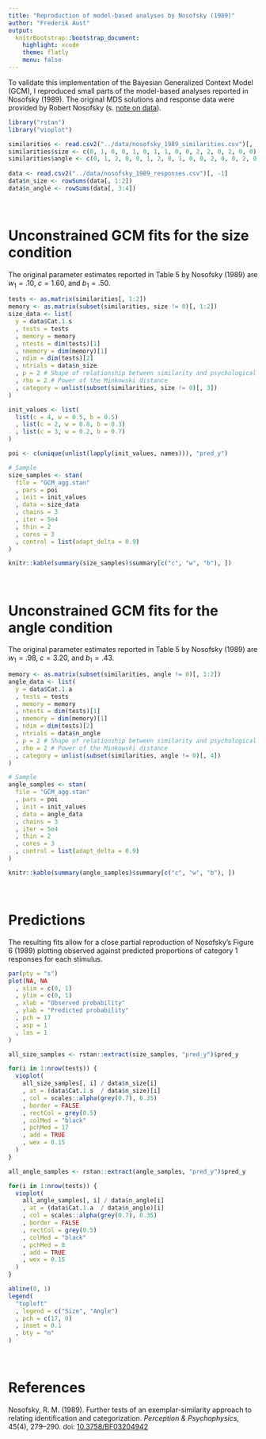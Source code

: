 ```yaml
---
title: "Reproduction of model-based analyses by Nosofsky (1989)"
author: "Frederik Aust"
output:
  knitrBootstrap::bootstrap_document:
    highlight: xcode
    theme: flatly
    menu: false
---
```


To validate this implementation of the Bayesian Generalized Context Model (GCM), I reproduced small parts of the model-based analyses reported in Nosofsky (1989). The original MDS solutions and response data were provided by Robert Nosofsky (s. [note on data](../data/README.html)).

```r
library("rstan")
library("vioplot")
```

```r
similarities <- read.csv2("../data/nosofsky_1989_similarities.csv")[, -1]
similarities$size <- c(0, 1, 0, 0, 1, 0, 1, 1, 0, 0, 2, 2, 0, 2, 0, 0)
similarities$angle <- c(0, 1, 2, 0, 0, 1, 2, 0, 1, 0, 0, 2, 0, 0, 2, 0)
  
data <- read.csv2("../data/nosofsky_1989_responses.csv")[, -1]
data$n_size <- rowSums(data[, 1:2])
data$n_angle <- rowSums(data[, 3:4])
```

<br />

# Unconstrained GCM fits for the size condition
The original parameter estimates reported in Table 5 by Nosofsky (1989) are $w_1 = .10$, $c = 1.60$, and $b_1 = .50$.

```r
tests <- as.matrix(similarities[, 1:2])
memory <- as.matrix(subset(similarities, size != 0)[, 1:2])
size_data <- list(
  y = data$Cat.1.s
  , tests = tests
  , memory = memory
  , ntests = dim(tests)[1]
  , nmemory = dim(memory)[1]
  , ndim = dim(tests)[2]
  , ntrials = data$n_size
  , p = 2 # Shape of relationship between similarity and psychological distance
  , rho = 2 # Power of the Minkowski distance
  , category = unlist(subset(similarities, size != 0)[, 3])
)

init_values <- list(
  list(c = 4, w = 0.5, b = 0.5)
  , list(c = 2, w = 0.8, b = 0.3)
  , list(c = 3, w = 0.2, b = 0.7)
)

poi <- c(unique(unlist(lapply(init_values, names))), "pred_y")

# Sample
size_samples <- stan(
  file = "GCM_agg.stan"
  , pars = poi
  , init = init_values
  , data = size_data
  , chains = 3
  , iter = 5e4
  , thin = 2
  , cores = 3
  , control = list(adapt_delta = 0.9)
)
```

```r
knitr::kable(summary(size_samples)$summary[c("c", "w", "b"), ])
```


<br />

# Unconstrained GCM fits for the angle condition
The original parameter estimates reported in Table 5 by Nosofsky (1989) are $w_1 = .98$, $c = 3.20$, and $b_1 = .43$.

```r
memory <- as.matrix(subset(similarities, angle != 0)[, 1:2])
angle_data <- list(
  y = data$Cat.1.a
  , tests = tests
  , memory = memory
  , ntests = dim(tests)[1]
  , nmemory = dim(memory)[1]
  , ndim = dim(tests)[2]
  , ntrials = data$n_angle
  , p = 2 # Shape of relationship between similarity and psychological distance
  , rho = 2 # Power of the Minkowski distance
  , category = unlist(subset(similarities, angle != 0)[, 4])
)

# Sample
angle_samples <- stan(
  file = "GCM_agg.stan"
  , pars = poi
  , init = init_values
  , data = angle_data
  , chains = 3
  , iter = 5e4
  , thin = 2
  , cores = 3
  , control = list(adapt_delta = 0.9)
)
```

```r
knitr::kable(summary(angle_samples)$summary[c("c", "w", "b"), ])
```

<br />

# Predictions
The resulting fits allow for a close partial reproduction of Nosofsky's Figure 6 (1989) plotting observed against predicted proportions of category 1 responses for each stimulus.

```r
par(pty = "s")
plot(NA, NA
  , xlim = c(0, 1)
  , ylim = c(0, 1)
  , xlab = "Observed probability"
  , ylab = "Predicted probability"
  , pch = 17
  , asp = 1
  , las = 1
)

all_size_samples <- rstan::extract(size_samples, "pred_y")$pred_y

for(i in 1:nrow(tests)) {
  vioplot(
    all_size_samples[, i] / data$n_size[i]
    , at = (data$Cat.1.s  / data$n_size)[i]
    , col = scales::alpha(grey(0.7), 0.35)
    , border = FALSE
    , rectCol = grey(0.5)
    , colMed = "black"
    , pchMed = 17
    , add = TRUE
    , wex = 0.15
  )
}

all_angle_samples <- rstan::extract(angle_samples, "pred_y")$pred_y

for(i in 1:nrow(tests)) {
  vioplot(
    all_angle_samples[, i] / data$n_angle[i]
    , at = (data$Cat.1.a  / data$n_angle)[i]
    , col = scales::alpha(grey(0.7), 0.35)
    , border = FALSE
    , rectCol = grey(0.5)
    , colMed = "black"
    , pchMed = 0
    , add = TRUE
    , wex = 0.15
  )
}

abline(0, 1)
legend(
  "topleft"
  , legend = c("Size", "Angle")
  , pch = c(17, 0)
  , inset = 0.1
  , bty = "n"
)
```

<br />

# References
Nosofsky, R. M. (1989). Further tests of an exemplar-similarity approach to relating identification and categorization. *Perception & Psychophysics*, 45(4), 279–290. doi: [10.3758/BF03204942](http://dx.doi.org/10.3758/BF03204942)
